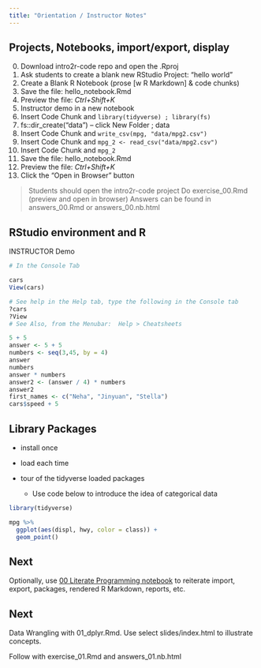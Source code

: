 ```yaml
---
title: "Orientation / Instructor Notes"
---
```


## Projects, Notebooks, import/export, display

0. Download intro2r-code repo and open the .Rproj
1. Ask students to create a blank new RStudio Project: "hello world"
1. Create a Blank R Notebook (prose [w R Markdown] & code chunks)
1. Save the file:  hello_notebook.Rmd
1. Preview the file:  *Ctrl+Shift+K* 
2. Instructor demo in a new notebook
2. Insert Code Chunk and `library(tidyverse) ; library(fs)`
2. fs::dir_create("data")  -- click New Folder ; data
2. Insert Code Chunk and `write_csv(mpg, "data/mpg2.csv")`
2. Insert Code Chunk and `mpg_2 <- read_csv("data/mpg2.csv")`
2. Insert Code Chunk and `mpg_2`
3. Save the file:  hello_notebook.Rmd
3. Preview the file:  *Ctrl+Shift+K* 
3. Click the "Open in Browser" button

> Students should open the intro2r-code project
> Do exercise_00.Rmd (preview and open in browser)
> Answers can be found in answers_00.Rmd or answers_00.nb.html

## RStudio environment and R 

INSTRUCTOR Demo


```r
# In the Console Tab

cars
View(cars)

# See help in the Help tab, type the following in the Console tab
?cars
?View
# See Also, from the Menubar:  Help > Cheatsheets

5 + 5
answer <- 5 + 5
numbers <- seq(3,45, by = 4)
answer
numbers
answer * numbers
answer2 <- (answer / 4) * numbers
answer2
first_names <- c("Neha", "Jinyuan", "Stella")
cars$speed + 5

```

## Library Packages

- install once
- load each time
- tour of the tidyverse loaded packages

    - Use code below to introduce the idea of categorical data

```r
library(tidyverse)

mpg %>% 
  ggplot(aes(displ, hwy, color = class)) +
  geom_point()
```

## Next

Optionally, use [00 Literate Programming notebook](00_import-data_literate-programming.nb.html) to reiterate import, export, packages, rendered R Markdown, reports, etc.

## Next

Data Wrangling with 01_dplyr.Rmd.  Use select slides/index.html to illustrate concepts.

Follow with exercise_01.Rmd and answers_01.nb.html

